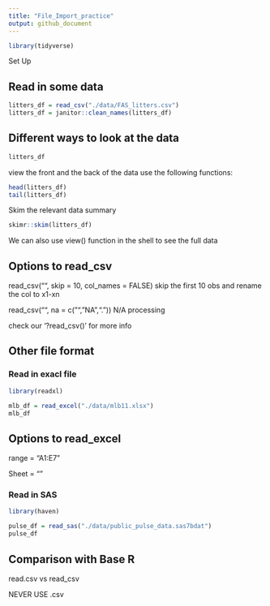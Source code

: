 ```yaml
---
title: "File_Import_practice"
output: github_document
---
```


```r
library(tidyverse)
```

Set Up

## Read in some data

```r
litters_df = read_csv("./data/FAS_litters.csv")
litters_df = janitor::clean_names(litters_df)
```


## Different ways to look at the data


```r
litters_df
```

view the front and the back of the data use the following functions:

```r
head(litters_df)
tail(litters_df)
```

Skim the relevant data summary

```r
skimr::skim(litters_df)
```

We can also use view() function in the shell to see the full data

## Options to read_csv

read_csv("", skip = 10, col_names = FALSE)    skip the first 10 obs and rename the col to x1-xn

read_csv("", na = c("", "NA","."))    N/A processing

check our '?read_csv()' for more info

## Other file format

### Read in exacl file

```r
library(readxl)
```

```r
mlb_df = read_excel("./data/mlb11.xlsx")
mlb_df
```

## Options to read_excel

range = "A1:E7"

Sheet = ""

### Read in SAS

```r
library(haven)
```

```r
pulse_df = read_sas("./data/public_pulse_data.sas7bdat")
pulse_df
```
## Comparison with Base R

read.csv vs read_csv 

NEVER USE .csv
